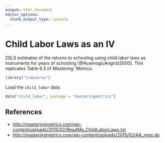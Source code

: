 ```yaml
---
output: html_document
editor_options: 
  chunk_output_type: console
---
```

# Child Labor Laws as an IV

2SLS estimates of the returns to schooling using child labor laws as instruments for years of schooling [@AcemogluAngrist2000].
This replicates Table 6.3 of *Mastering 'Metrics*.

```r
library("tidyverse")
```

Load the `child_labor` data.
```r
data("child_labor", package = "masteringmetrics")
```


## References {-}

-   <http://masteringmetrics.com/wp-content/uploads/2015/02/ReadMe_ChildLaborLaws.txt>
-   <http://masteringmetrics.com/wp-content/uploads/2015/02/AA_regs.do>
